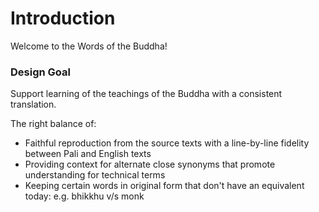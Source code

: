# Introduction
 
Welcome to the Words of the Buddha!

### Design Goal

Support learning of the teachings of the Buddha with a consistent translation.

The right balance of:

* Faithful reproduction from the source texts with a line-by-line fidelity between Pali and English texts
* Providing context for alternate close synonyms that promote understanding for technical terms
* Keeping certain words in original form that don't have an equivalent today: e.g. bhikkhu v/s monk
